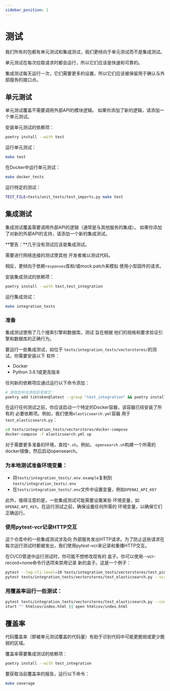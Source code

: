 ```yaml
---
sidebar_position: 2
---
```


# 测试

我们所有的包都有单元测试和集成测试，我们更倾向于单元测试而不是集成测试。

单元测试在每次拉取请求时都会运行，所以它们应该是快速和可靠的。

集成测试每天运行一次，它们需要更多的设置，所以它们应该被保留用于确认与外部服务的接口点。

## 单元测试

单元测试覆盖不需要调用外部API的模块逻辑。
如果你添加了新的逻辑，请添加一个单元测试。

安装单元测试的依赖项：

```bash
poetry install --with test
```

运行单元测试：

```bash
make test
```

在Docker中运行单元测试：

```bash
make docker_tests
```

运行特定的测试：

```bash
TEST_FILE=tests/unit_tests/test_imports.py make test
```

## 集成测试

集成测试覆盖需要调用外部API的逻辑（通常是与其他服务的集成）。
如果你添加了对新的外部API的支持，请添加一个新的集成测试。

**警告：**几乎没有测试应该是集成测试。

  需要进行网络连接的测试使其他
  开发者难以测试代码。

  相反，更倾向于依赖`responses`库和/或mock.patch来模拟
  使用小型固件的请求。

安装集成测试的依赖项：

```bash
poetry install --with test,test_integration
```

运行集成测试：

```bash
make integration_tests
```

### 准备

集成测试使用了几个搜索引擎和数据库。测试
旨在根据
他们的规格和要求验证引擎和数据库的正确行为。

要运行一些集成测试，如位于
`tests/integration_tests/vectorstores/`的测试，你需要安装以下
软件：

- Docker
- Python 3.8.1或更高版本

任何新的依赖项应通过运行以下命令添加：

```bash
# 添加包并在添加后安装它：
poetry add tiktoken@latest --group "test_integration" && poetry install --with test_integration
```

在运行任何测试之前，你应该启动一个特定的Docker容器，该容器已经安装了所有的
必要依赖项。例如，我们使用`elasticsearch.yml`容器
用于`test_elasticsearch.py`：

```bash
cd tests/integration_tests/vectorstores/docker-compose
docker-compose -f elasticsearch.yml up
```

对于需要更多准备的环境，查找`*.sh`。例如，
`opensearch.sh`构建一个所需的docker镜像，然后启动opensearch。

### 为本地测试准备环境变量：

- 将`tests/integration_tests/.env.example`复制到`tests/integration_tests/.env`
- 在`tests/integration_tests/.env`文件中设置变量，例如`OPENAI_API_KEY`

此外，值得注意的是，一些集成测试可能需要设置某些
环境变量，如`OPENAI_API_KEY`。在运行测试之前，确保设置任何所需的
环境变量，以确保它们正确运行。

### 使用pytest-vcr记录HTTP交互

这个仓库中的一些集成测试涉及向
外部服务发出HTTP请求。为了防止这些请求在每次运行测试时都被发出，我们使用pytest-vcr来记录和重播HTTP交互。

在CI/CD管道中运行测试时，你可能不想修改现有的
盒子。你可以使用--vcr-record=none命令行选项来禁用记录
新的盒子。这是一个例子：

```bash
pytest --log-cli-level=10 tests/integration_tests/vectorstores/test_pinecone.py --vcr-record=none
pytest tests/integration_tests/vectorstores/test_elasticsearch.py --vcr-record=none

```

### 用覆盖率运行一些测试：

```bash
pytest tests/integration_tests/vectorstores/test_elasticsearch.py --cov=langchain --cov-report=html
start "" htmlcov/index.html || open htmlcov/index.html

```

## 覆盖率

代码覆盖率（即被单元测试覆盖的代码量）有助于识别代码中可能更脆弱或更少脆弱的区域。

覆盖率需要集成测试的依赖项：

```bash
poetry install --with test_integration
```

要获取当前覆盖率的报告，运行以下命令：

```bash
make coverage
```
